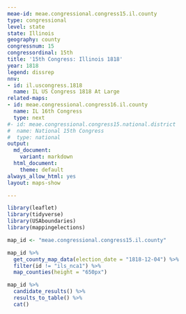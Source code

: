 ```yaml
---
meae-id: meae.congressional.congress15.il.county
type: congressional
level: state
state: Illinois
geography: county
congressnum: 15
congressordinal: 15th
title: '15th Congress: Illinois 1818'
year: 1818
legend: dissrep
nnv:
- id: il.uscongress.1818
  name: IL US Congress 1818 At Large
related-maps:
- id: meae.congressional.congress16.il.county
  name: IL 16th Congress
  type: next
#- id: meae.congressional.congress15.national.district
#  name: National 15th Congress
#  type: national
output:
  md_document:
    variant: markdown
  html_document:
    theme: default
always_allow_html: yes
layout: maps-show

---
```


```r
library(leaflet)
library(tidyverse)
library(USAboundaries)
library(mappingelections)

map_id <- "meae.congressional.congress15.il.county"
```

<div class="map">

```r
map_id %>%
  get_county_map_data(election_date = "1818-12-04") %>%
  filter(id != "ils_nca1") %>% 
  map_counties(height = "650px")
```

</div>

<div class="results-table">

```r
map_id %>%
  candidate_results() %>%
  results_to_table() %>%
  cat()
```

</div>
